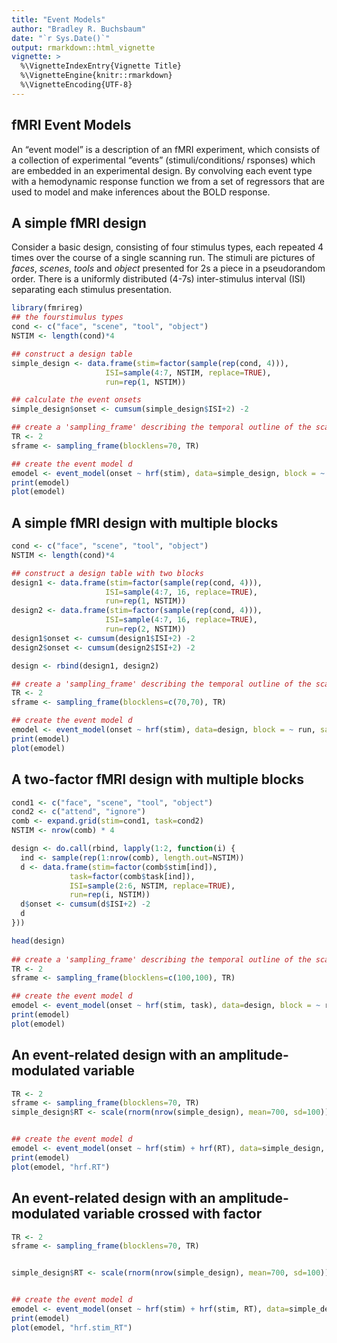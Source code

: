 ```yaml
---
title: "Event Models"
author: "Bradley R. Buchsbaum"
date: "`r Sys.Date()`"
output: rmarkdown::html_vignette
vignette: >
  %\VignetteIndexEntry{Vignette Title}
  %\VignetteEngine{knitr::rmarkdown}
  %\VignetteEncoding{UTF-8}
---
```



## fMRI Event Models

An "event model" is a description of an fMRI experiment, which consists of a collection of experimental "events" (stimuli/conditions/ rsponses) which are embedded in an experimental design. By convolving each event type with a hemodynamic response function we from a set of regressors that are used to model and make inferences about the BOLD response.

## A simple fMRI design

Consider a basic design, consisting of four stimulus types, each repeated 4 times over the course of a single scanning run. The stimuli are pictures of *faces*, *scenes*, *tools* and *object* presented for 2s a piece in a pseudorandom order. There is a uniformly distributed (4-7s) inter-stimulus interval (ISI) separating each stimulus presentation.

```r
library(fmrireg)
## the fourstimulus types
cond <- c("face", "scene", "tool", "object")
NSTIM <- length(cond)*4

## construct a design table
simple_design <- data.frame(stim=factor(sample(rep(cond, 4))), 
                     ISI=sample(4:7, NSTIM, replace=TRUE), 
                     run=rep(1, NSTIM))

## calculate the event onsets
simple_design$onset <- cumsum(simple_design$ISI+2) -2

## create a 'sampling_frame' describing the temporal outline of the scan consisting of 70 images collected every once every 2 seconds.
TR <- 2
sframe <- sampling_frame(blocklens=70, TR)

## create the event model d
emodel <- event_model(onset ~ hrf(stim), data=simple_design, block = ~ run, sampling_frame=sframe)
print(emodel)
plot(emodel)
```

## A simple fMRI design with multiple blocks

```r

cond <- c("face", "scene", "tool", "object")
NSTIM <- length(cond)*4

## construct a design table with two blocks
design1 <- data.frame(stim=factor(sample(rep(cond, 4))), 
                     ISI=sample(4:7, 16, replace=TRUE), 
                     run=rep(1, NSTIM))
design2 <- data.frame(stim=factor(sample(rep(cond, 4))), 
                     ISI=sample(4:7, 16, replace=TRUE), 
                     run=rep(2, NSTIM))
design1$onset <- cumsum(design1$ISI+2) -2
design2$onset <- cumsum(design2$ISI+2) -2

design <- rbind(design1, design2)

## create a 'sampling_frame' describing the temporal outline of the scan consisting of 70 images collected every once every 2 seconds.
TR <- 2
sframe <- sampling_frame(blocklens=c(70,70), TR)

## create the event model d
emodel <- event_model(onset ~ hrf(stim), data=design, block = ~ run, sampling_frame=sframe)
print(emodel)
plot(emodel)
```

## A two-factor fMRI design with multiple blocks


```r

cond1 <- c("face", "scene", "tool", "object")
cond2 <- c("attend", "ignore")
comb <- expand.grid(stim=cond1, task=cond2)
NSTIM <- nrow(comb) * 4

design <- do.call(rbind, lapply(1:2, function(i) {
  ind <- sample(rep(1:nrow(comb), length.out=NSTIM))
  d <- data.frame(stim=factor(comb$stim[ind]),
             task=factor(comb$task[ind]),
             ISI=sample(2:6, NSTIM, replace=TRUE), 
             run=rep(i, NSTIM))
  d$onset <- cumsum(d$ISI+2) -2
  d
}))

head(design)
       
## create a 'sampling_frame' describing the temporal outline of the scan consisting of 70 images collected every once every 2 seconds.
TR <- 2
sframe <- sampling_frame(blocklens=c(100,100), TR)

## create the event model d
emodel <- event_model(onset ~ hrf(stim, task), data=design, block = ~ run, sampling_frame=sframe)
print(emodel)
plot(emodel)
```

## An event-related design with an amplitude-modulated variable

```r
TR <- 2
sframe <- sampling_frame(blocklens=70, TR)
simple_design$RT <- scale(rnorm(nrow(simple_design), mean=700, sd=100))


## create the event model d
emodel <- event_model(onset ~ hrf(stim) + hrf(RT), data=simple_design, block = ~ run, sampling_frame=sframe)
print(emodel)
plot(emodel, "hrf.RT")
```

## An event-related design with an amplitude-modulated variable crossed with factor

```r
TR <- 2
sframe <- sampling_frame(blocklens=70, TR)


simple_design$RT <- scale(rnorm(nrow(simple_design), mean=700, sd=100))


## create the event model d
emodel <- event_model(onset ~ hrf(stim) + hrf(stim, RT), data=simple_design, block = ~ run, sampling_frame=sframe)
print(emodel)
plot(emodel, "hrf.stim_RT")
```

